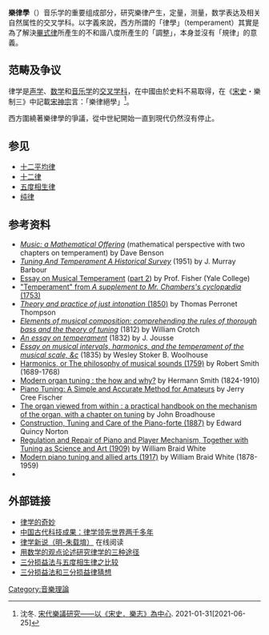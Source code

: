 {{多個問題|
{{expand English}}
{{original research|time=2011-06-04T00:47:42+00:00}}
}}
'''樂律學'''（{{Lang-en|Musical temperament}}）音乐学的重要组成部分，研究樂律产生，定量，测量，数学表达及相关自然属性的交叉学科。以字義來說，西方所謂的「律學」（temperament）其實是為了解決[[畢式律|畢式律]]所產生的不和諧八度所產生的「調整」，本身並沒有「規律」的意義。

== 范畴及争议 ==

律学是[[声学|声学]]、[[数学|数学]]和[[音乐学|音乐学]]的[[交叉学科|交叉学科]]，在中國由於史料不易取得，在《[[宋史|宋史]]・樂制三》中記載[[宋神宗|宋神宗]]言：「樂律絕學」<ref>沈冬. [http://ntur.lib.ntu.edu.tw/bitstream/246246/4374/1/892411H002017.pdf 宋代樂議研究——以《宋史．樂志》為中心]. 2021-01-31[2021-06-25]</ref>。

西方圍繞著樂律學的爭議，從中世紀開始一直到現代仍然沒有停止。

== 参见 ==
*[[十二平均律|十二平均律]]
*[[十二律|十二律]]
*[[五度相生律|五度相生律]]
*[[纯律|纯律]]

==参考资料==

{{Reflist}}
<!-- 以下疑为不必要列出的内容（正文可能并没有参照这些文献） -->
*[https://web.archive.org/web/20110719224736/http://www.maths.abdn.ac.uk/~bensondj/html/maths-music.html ''Music: a Mathematical Offering''] (mathematical perspective with two chapters on temperament) by Dave Benson
*[http://www.archive.org/details/turningandtemper027139mbp ''Tuning And Temperament A Historical Survey''] (1951) by J. Murray Barbour
*[http://books.google.com/books?id=0vYQAAAAIAAJ&pg=PA9 Essay on Musical Temperament] ([http://books.google.com/books?id=SwfSAAAAMAAJ&pg=PA176 part 2]) by Prof. Fisher (Yale College)
*[http://digicoll.library.wisc.edu/cgi-bin/HistSciTech/HistSciTech-idx?type=turn&id=HistSciTech.CycloSupple02&entity=HistSciTech.CycloSupple02.p0617&q1=temperament "Temperament" from ''A supplement to Mr. Chambers's cyclopædia'' (1753)]
*[http://books.google.com/books?id=iKQqAAAAYAAJ ''Theory and practice of just intonation'' (1850)] by Thomas Perronet Thompson
*[http://books.google.com/books?id=QykuAAAAYAAJ ''Elements of musical composition: comprehending the rules of thorough bass and the theory of tuning''] (1812) by William Crotch
*[http://books.google.com/books?id=-EN1MDxG74sC ''An essay on temperament''] (1832) by J. Jousse
*[http://books.google.com/books?id=4VjsjvqMcZgC ''Essay on musical intervals, harmonics, and the temperament of the musical scale, &c''] (1835) by Wesley Stoker B. Woolhouse
*[http://www.archive.org/details/harmonicsorphilo00smit Harmonics, or The philosophy of musical sounds (1759)] by Robert Smith (1689-1768)
*[http://www.archive.org/details/modernorgantunin00smituoft Modern organ tuning : the how and why?] by Hermann Smith (1824-1910)
*[http://www.archive.org/details/pianotuning17571gut Piano Tuning: A Simple and Accurate Method for Amateurs] by Jerry Cree Fischer
*[http://www.archive.org/details/organviewedfromw00broauoft The organ viewed from within : a practical handbook on the mechanism of the organ, with a chapter on tuning] by John Broadhouse
*[http://www.archive.org/details/constructiontun00nortgoog Construction, Tuning and Care of the Piano-forte (1887)] by Edward Quincy Norton
*[http://www.archive.org/details/regulationandre00whitgoog Regulation and Repair of Piano and Player Mechanism, Together with Tuning as Science and Art (1909)] by William Braid White
*[http://www.archive.org/details/modernpianotunin00whit Modern piano tuning and allied arts (1917)] by William Braid White (1878-1959)
*{{cite book|last=Biddle|first=Horace Peters|title=The Musical Scale|year=1867|publisher=Oliver Ditson & Company|authorlink=Horace P. Biddle |url=http://books.google.com/books?id=kqUqAAAAYAAJ}}

==外部链接==
* [http://huangwenyi.blshe.com/post/125/494274 律学的奇妙]{{dead link}}
* [http://longquanzs.org/articledetail.php?id=1443 中国古代科技成果：律学领先世界两千多年]{{dead link|date=2018年2月 |bot=InternetArchiveBot |fix-attempted=yes }}
* [http://read.chaoxing.com/ebook/detail.jhtml?id=10195232 律学新说（明-朱载堉）] 在线阅读
* [http://zclw.net/article/sort024/sort029/info-106363.html 用数学的观点论述研究律学的三种途径]{{dead link|date=2018年2月 |bot=InternetArchiveBot |fix-attempted=yes }}
* [http://www.docba.cn/doc/4a/20454.html 三分损益法与五度相生律之比较]{{dead link}}
* [http://musicology.cn/papers/papers_2877.html 三分损益法和三分损益律猜想]

{{Authority control}}
[[Category:音樂理論|Category:音樂理論]]